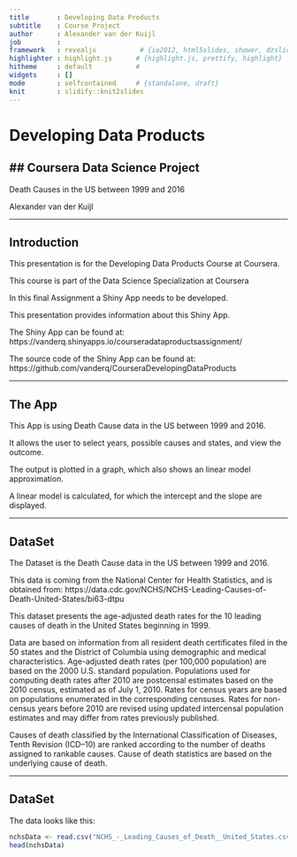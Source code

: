 ```yaml
---
title       : Developing Data Products
subtitle    : Course Project
author      : Alexander van der Kuijl
job         : 
framework   : revealjs           # {io2012, html5slides, shower, dzslides, ...}
highlighter : highlight.js      # {highlight.js, prettify, highlight}
hitheme     : default           # 
widgets     : []
mode        : selfcontained     # {standalone, draft}
knit        : slidify::knit2slides
---
```


<style>
.reveal h1 {
    font-size: 2em;
    text-align: left;
    padding-bottom: 10px;
}

.reveal h2 {
    font-size: 1.5em;
    text-align: left;
    padding-bottom: 10px;
}

.reveal p {
    font-size: 0.75em;
    text-align: left;
    padding-bottom: 10px;
}


</style>

# Developing Data Products
## Coursera Data Science Project
-------------------------------------


Death Causes in the US between 1999 and 2016


Alexander van der Kuijl

---

## Introduction

This presentation is for the Developing Data Products Course at Coursera.

This course is part of the Data Science Specialization at Coursera

In this final Assignment a Shiny App needs to be developed.

This presentation provides information about this Shiny App.

The Shiny App can be found at:
https://vanderq.shinyapps.io/courseradataproductsassignment/

The source code of the Shiny App can be found at:
https://github.com/vanderq/CourseraDevelopingDataProducts

---

## The App

This App is using Death Cause data in the US between 1999 and 2016.

It allows the user to select years, possible causes and states, and view the outcome.

The output is plotted in a graph, which also shows an linear model approximation.

A linear model is calculated, for which the intercept and the slope are displayed.

---

## DataSet

The Dataset is the Death Cause data in the US between 1999 and 2016.

This data is coming from the National Center for Health Statistics, and is obtained from:
https://data.cdc.gov/NCHS/NCHS-Leading-Causes-of-Death-United-States/bi63-dtpu

This dataset presents the age-adjusted death rates for the 10 leading causes of death in the United States beginning in 1999.

Data are based on information from all resident death certificates filed in the 50 states and the District of Columbia using demographic and medical characteristics. Age-adjusted death rates (per 100,000 population) are based on the 2000 U.S. standard population. Populations used for computing death rates after 2010 are postcensal estimates based on the 2010 census, estimated as of July 1, 2010. Rates for census years are based on populations enumerated in the corresponding censuses. Rates for non-census years before 2010 are revised using updated intercensal population estimates and may differ from rates previously published.

Causes of death classified by the International Classification of Diseases, Tenth Revision (ICD–10) are ranked according to the number of deaths assigned to rankable causes. Cause of death statistics are based on the underlying cause of death.

---

## DataSet

The data looks like this:

```r
nchsData <- read.csv("NCHS_-_Leading_Causes_of_Death__United_States.csv")
head(nchsData)
```


